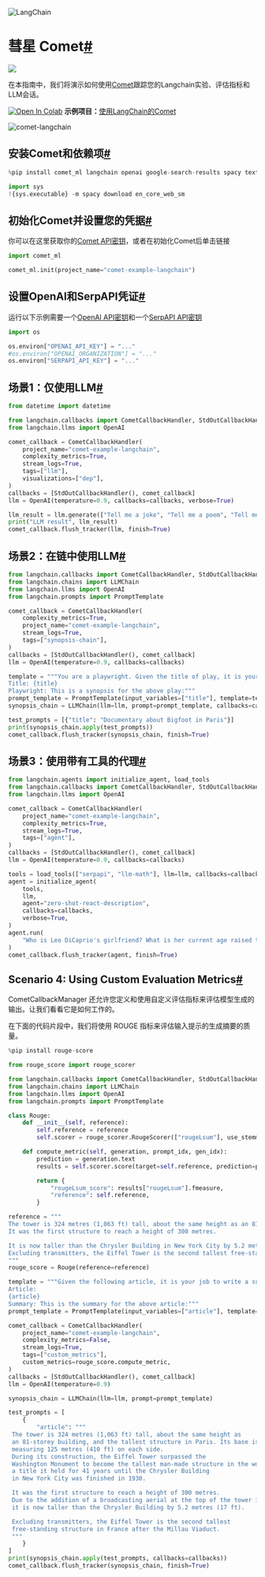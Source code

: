 
<Head>
  <script>
    {
      `(function() {
         var _hmt = _hmt || [];
(function() {
  var hm = document.createElement("script");
  hm.src = "https://hm.baidu.com/hm.js?e60fb290e204e04c5cb6f79b0ac1e697";
  var s = document.getElementsByTagName("script")[0]; 
  s.parentNode.insertBefore(hm, s);
})();
       })();`
    }
  </script>
</Head>




![LangChain](https://pica.zhimg.com/50/v2-56e8bbb52aa271012541c1fe1ceb11a2_r.gif)







彗星 Comet[#](#comet "此标题的永久链接")
========================

![](https://user-images.githubusercontent.com/7529846/230328046-a8b18c51-12e3-4617-9b39-97614a571a2d.png)

在本指南中，我们将演示如何使用[Comet](https://www.comet.com/site/?utm_source=langchain&utm_medium=referral&utm_campaign=comet_notebook)跟踪您的Langchain实验、评估指标和LLM会话。

[![Open In Colab](https://colab.research.google.com/assets/colab-badge.svg)](https://colab.research.google.com/github/hwchase17/langchain/blob/master/docs/ecosystem/comet_tracking.ipynb)
**示例项目：**[使用LangChain的Comet](https://www.comet.com/examples/comet-example-langchain/view/b5ZThK6OFdhKWVSP3fDfRtrNF/panels?utm_source=langchain&utm_medium=referral&utm_campaign=comet_notebook)

![comet-langchain](https://user-images.githubusercontent.com/7529846/230326720-a9711435-9c6f-4edb-a707-94b67271ab25.png)

安装Comet和依赖项[#](#install-comet-and-dependencies "此标题的永久链接")
----------------------------------------------------------

```python
%pip install comet_ml langchain openai google-search-results spacy textstat pandas

import sys
!{sys.executable} -m spacy download en_core_web_sm

```

初始化Comet并设置您的凭据[#](#initialize-comet-and-set-your-credentials "此标题的永久链接")
-------------------------------------------------------------------------

你可以在这里获取你的[Comet API密钥](https://www.comet.com/signup?utm_source=langchain&utm_medium=referral&utm_campaign=comet_notebook)，或者在初始化Comet后单击链接

```python
import comet_ml

comet_ml.init(project_name="comet-example-langchain")

```

设置OpenAI和SerpAPI凭证[#](#set-openai-and-serpapi-credentials "此标题的永久链接")
---------------------------------------------------------------------

运行以下示例需要一个[OpenAI API密钥](https://platform.openai.com/account/api-keys)和一个[SerpAPI API密钥](https://serpapi.com/dashboard)

```python
import os

os.environ["OPENAI_API_KEY"] = "..."
#os.environ["OPENAI_ORGANIZATION"] = "..."
os.environ["SERPAPI_API_KEY"] = "..."

```

场景1：仅使用LLM[#](#scenario-1-using-just-an-llm "此标题的永久链接")
-------------------------------------------------------

```python
from datetime import datetime

from langchain.callbacks import CometCallbackHandler, StdOutCallbackHandler
from langchain.llms import OpenAI

comet_callback = CometCallbackHandler(
    project_name="comet-example-langchain",
    complexity_metrics=True,
    stream_logs=True,
    tags=["llm"],
    visualizations=["dep"],
)
callbacks = [StdOutCallbackHandler(), comet_callback]
llm = OpenAI(temperature=0.9, callbacks=callbacks, verbose=True)

llm_result = llm.generate(["Tell me a joke", "Tell me a poem", "Tell me a fact"] * 3)
print("LLM result", llm_result)
comet_callback.flush_tracker(llm, finish=True)

```

场景2：在链中使用LLM[#](#scenario-2-using-an-llm-in-a-chain "此标题的永久链接")
---------------------------------------------------------------

```python
from langchain.callbacks import CometCallbackHandler, StdOutCallbackHandler
from langchain.chains import LLMChain
from langchain.llms import OpenAI
from langchain.prompts import PromptTemplate

comet_callback = CometCallbackHandler(
    complexity_metrics=True,
    project_name="comet-example-langchain",
    stream_logs=True,
    tags=["synopsis-chain"],
)
callbacks = [StdOutCallbackHandler(), comet_callback]
llm = OpenAI(temperature=0.9, callbacks=callbacks)

template = """You are a playwright. Given the title of play, it is your job to write a synopsis for that title.
Title: {title}
Playwright: This is a synopsis for the above play:"""
prompt_template = PromptTemplate(input_variables=["title"], template=template)
synopsis_chain = LLMChain(llm=llm, prompt=prompt_template, callbacks=callbacks)

test_prompts = [{"title": "Documentary about Bigfoot in Paris"}]
print(synopsis_chain.apply(test_prompts))
comet_callback.flush_tracker(synopsis_chain, finish=True)

```

场景3：使用带有工具的代理[#](#scenario-3-using-an-agent-with-tools "此标题的永久链接")
------------------------------------------------------------------

```python
from langchain.agents import initialize_agent, load_tools
from langchain.callbacks import CometCallbackHandler, StdOutCallbackHandler
from langchain.llms import OpenAI

comet_callback = CometCallbackHandler(
    project_name="comet-example-langchain",
    complexity_metrics=True,
    stream_logs=True,
    tags=["agent"],
)
callbacks = [StdOutCallbackHandler(), comet_callback]
llm = OpenAI(temperature=0.9, callbacks=callbacks)

tools = load_tools(["serpapi", "llm-math"], llm=llm, callbacks=callbacks)
agent = initialize_agent(
    tools,
    llm,
    agent="zero-shot-react-description",
    callbacks=callbacks,
    verbose=True,
)
agent.run(
    "Who is Leo DiCaprio's girlfriend? What is her current age raised to the 0.43 power?"
)
comet_callback.flush_tracker(agent, finish=True)

```

Scenario 4: Using Custom Evaluation Metrics[#](#scenario-4-using-custom-evaluation-metrics "Permalink to this headline")
------------------------------------------------------------------------------------------------------------------------

CometCallbackManager 还允许您定义和使用自定义评估指标来评估模型生成的输出。让我们看看它是如何工作的。

在下面的代码片段中，我们将使用 ROUGE 指标来评估输入提示的生成摘要的质量。

```python
%pip install rouge-score

```

```python
from rouge_score import rouge_scorer

from langchain.callbacks import CometCallbackHandler, StdOutCallbackHandler
from langchain.chains import LLMChain
from langchain.llms import OpenAI
from langchain.prompts import PromptTemplate

class Rouge:
    def __init__(self, reference):
        self.reference = reference
        self.scorer = rouge_scorer.RougeScorer(["rougeLsum"], use_stemmer=True)

    def compute_metric(self, generation, prompt_idx, gen_idx):
        prediction = generation.text
        results = self.scorer.score(target=self.reference, prediction=prediction)

        return {
            "rougeLsum_score": results["rougeLsum"].fmeasure,
            "reference": self.reference,
        }

reference = """
The tower is 324 metres (1,063 ft) tall, about the same height as an 81-storey building.
It was the first structure to reach a height of 300 metres.

It is now taller than the Chrysler Building in New York City by 5.2 metres (17 ft)
Excluding transmitters, the Eiffel Tower is the second tallest free-standing structure in France .
"""
rouge_score = Rouge(reference=reference)

template = """Given the following article, it is your job to write a summary.
Article:
{article}
Summary: This is the summary for the above article:"""
prompt_template = PromptTemplate(input_variables=["article"], template=template)

comet_callback = CometCallbackHandler(
    project_name="comet-example-langchain",
    complexity_metrics=False,
    stream_logs=True,
    tags=["custom_metrics"],
    custom_metrics=rouge_score.compute_metric,
)
callbacks = [StdOutCallbackHandler(), comet_callback]
llm = OpenAI(temperature=0.9)

synopsis_chain = LLMChain(llm=llm, prompt=prompt_template)

test_prompts = [
    {
        "article": """
 The tower is 324 metres (1,063 ft) tall, about the same height as
 an 81-storey building, and the tallest structure in Paris. Its base is square,
 measuring 125 metres (410 ft) on each side.
 During its construction, the Eiffel Tower surpassed the
 Washington Monument to become the tallest man-made structure in the world,
 a title it held for 41 years until the Chrysler Building
 in New York City was finished in 1930.

 It was the first structure to reach a height of 300 metres.
 Due to the addition of a broadcasting aerial at the top of the tower in 1957,
 it is now taller than the Chrysler Building by 5.2 metres (17 ft).

 Excluding transmitters, the Eiffel Tower is the second tallest
 free-standing structure in France after the Millau Viaduct.
 """
    }
]
print(synopsis_chain.apply(test_prompts, callbacks=callbacks))
comet_callback.flush_tracker(synopsis_chain, finish=True)

```

